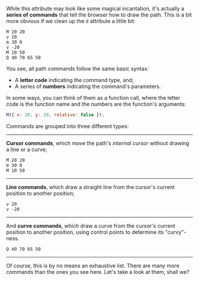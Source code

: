 While this attribute may look like some magical incantation, it's actually a **series of commands** that tell the browser how to draw the path. This is a bit more obvious if we clean up the `d` attribute a little bit:

```
M 20 20
v 20
m 30 0
v -20
M 10 50
Q 40 70 65 50
```

You see, all path commands follow the same basic syntax:

- A **letter code** indicating the command type, and;
- A series of **numbers** indicating the command's parameters.

In some ways, you can think of them as a function call, where the letter code is the function name and the numbers are the function's arguments:

```js
M({ x: 20, y: 20, relative: false });
```

Commands are grouped into three different types:

---

**Cursor commands**, which move the path's _internal cursor_ without drawing a line or a curve;

```
M 20 20
m 30 0
M 10 50
```

---

**Line commands**, which draw a straight line from the cursor's current position to another position;

```
v 20
v -20
```

---

And **curve commands**, which draw a curve from the cursor's current position to another position, using control points to determine its "curvy"-ness.

```
Q 40 70 65 50
```

---

Of course, this is by no means an exhaustive list. There are many more commands than the ones you see here. Let's take a look at them, shall we?
